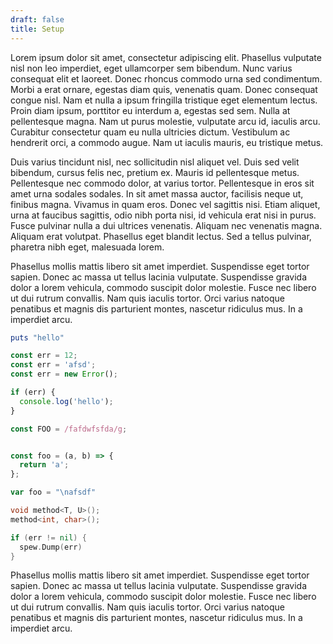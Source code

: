 ```yaml
---
draft: false
title: Setup
---
```


Lorem ipsum dolor sit amet, consectetur adipiscing elit. Phasellus vulputate
nisl non leo imperdiet, eget ullamcorper sem bibendum. Nunc varius consequat
elit et laoreet. Donec rhoncus commodo urna sed condimentum. Morbi a erat
ornare, egestas diam quis, venenatis quam. Donec consequat congue nisl. Nam et
nulla a ipsum fringilla tristique eget elementum lectus. Proin diam ipsum,
porttitor eu interdum a, egestas sed sem. Nulla at pellentesque magna. Nam ut
purus molestie, vulputate arcu id, iaculis arcu. Curabitur consectetur quam eu
nulla ultricies dictum. Vestibulum ac hendrerit orci, a commodo augue. Nam ut
iaculis mauris, eu tristique metus.

Duis varius tincidunt nisl, nec sollicitudin nisl aliquet vel. Duis sed velit
bibendum, cursus felis nec, pretium ex. Mauris id pellentesque metus.
Pellentesque nec commodo dolor, at varius tortor. Pellentesque in eros sit amet
urna sodales sodales. In sit amet massa auctor, facilisis neque ut, finibus
magna. Vivamus in quam eros. Donec vel sagittis nisi. Etiam aliquet, urna at
faucibus sagittis, odio nibh porta nisi, id vehicula erat nisi in purus. Fusce
pulvinar nulla a dui ultrices venenatis. Aliquam nec venenatis magna. Aliquam
erat volutpat. Phasellus eget blandit lectus. Sed a tellus pulvinar, pharetra
nibh eget, malesuada lorem.

Phasellus mollis mattis libero sit amet imperdiet. Suspendisse eget tortor
sapien. Donec ac massa ut tellus lacinia vulputate. Suspendisse gravida dolor a
lorem vehicula, commodo suscipit dolor molestie. Fusce nec libero ut dui rutrum
convallis. Nam quis iaculis tortor. Orci varius natoque penatibus et magnis dis
parturient montes, nascetur ridiculus mus. In a imperdiet arcu.

<CodeSet>

```ruby
puts "hello"
```

```javascript
const err = 12;
const err = 'afsd';
const err = new Error();

if (err) {
  console.log('hello');
}

const FOO = /fafdwfsfda/g;


const foo = (a, b) => {
  return 'a';
};

var foo = "\nafsdf"
```

```csharp
void method<T, U>();
method<int, char>();
```

```go
if (err != nil) {
  spew.Dump(err)
}
```

</CodeSet>

Phasellus mollis mattis libero sit amet imperdiet. Suspendisse eget tortor
sapien. Donec ac massa ut tellus lacinia vulputate. Suspendisse gravida dolor a
lorem vehicula, commodo suscipit dolor molestie. Fusce nec libero ut dui rutrum
convallis. Nam quis iaculis tortor. Orci varius natoque penatibus et magnis dis
parturient montes, nascetur ridiculus mus. In a imperdiet arcu.
